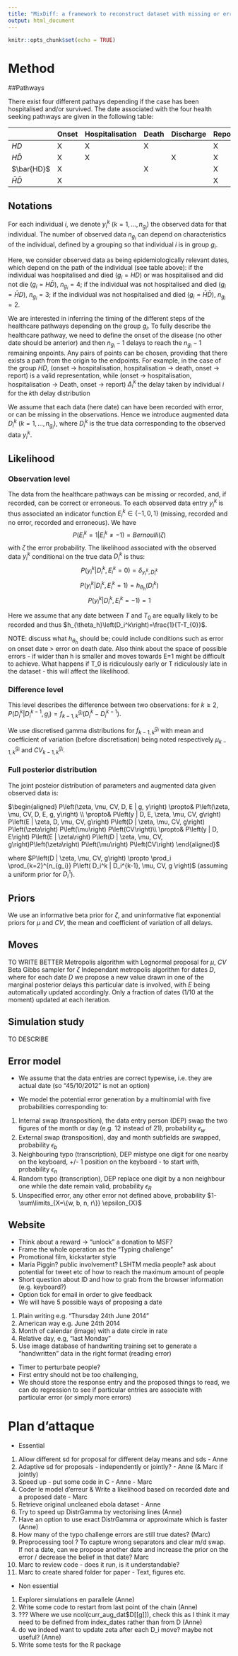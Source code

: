 ```yaml
---
title: "MixDiff: a framework to reconstruct dataset with missing or erroneous data for outbreaks intervention"
output: html_document
---
```


```r
knitr::opts_chunk$set(echo = TRUE)
```

# Method

##Pathways

There exist four different pathays depending if the case has been hospitalised and/or survived. The date associated with the four health seeking pathways are given in the following table: 

|                  | Onset | Hospitalisation | Death | Discharge | Report |
|------------------|-------|-----------------|-------|-----------|--------|
| $HD$             |   X   |        X        |   X   |           |    X   |
| $H\bar{D}$       |   X   |        X        |       |     X     |    X   |
| $\bar{HD}$       |   X   |                 |   X   |           |    X   |
| $\bar{H}\bar{D}$ |   X   |                 |       |           |    X   |

## Notations

For each individual $i$, we denote $y_i^k$ $(k=1, \ldots, n_{g_i})$ the observed data for that individual. 
The number of observed data $n_{g_i}$ can depend on characteristics of the individual, defined by a grouping so that individual $i$ is in group $g_i$. 

Here, we consider observed data as being epidemiologically relevant dates, which depend on the path of the individual (see table above): if the individual was hospitalised and died ($g_i=HD$) or was hospitalised and did not die ($g_i=H\bar{D}$), $n_{g_i}=4$; if the individual was not hospitalised and died ($g_i=\bar{H}D$), $n_{g_i}=3$; if the individual was not hospitalised and died ($g_i=\bar{H}\bar{D}$), $n_{g_i}=2$.

We are interested in inferring the timing of the different steps of the healthcare pathways depending on the group $g_{i}$. To fully describe the healthcare pathway, we need to define the onset of the disease (no other date should be anterior) and then $n_{g_i}-1$ delays to reach the $n_{g_i}-1$ remaining enpoints. Any pairs of points can be chosen, providing that there exists a path from the origin to the endpoints. For example, in the case of the group $HD$, (onset -> hospitalisation, hospitalisation -> death, onset -> report) is a valid representation, while (onset -> hospitalisation, hospitalisation -> Death, onset -> report)
$\Delta_i^k$ the delay taken by individual $i$ for the $k$th delay distribution 

We assume that each data (here date) can have been recorded with error, or can be missing in the observations. Hence we introduce augmented data $D_i^k$ $(k=1, \ldots, n_{g_i})$, where $D_i^k$ is the true data corresponding to the observed data $y_i^k$. 

## Likelihood

### Observation level

The data from the healthcare pathways can be missing or recorded, and, if recorded, can be correct or erroneous. To each observed data entry $y_i^k$ is thus associated an indicator function $E_i^k \in \{-1,0,1 \}$ (missing, recorded and no error, recorded and erroneous). We have
$$P(E_i^k=1|E_i^k \neq -1)= Bernoulli(\zeta)$$
with $\zeta$ the error probability. The likelihood associated with the observed data $y_i^k$ conditional on the true data $D_i^k$ is thus:
$$P(y_i^k|D_i^k,E_i^k=0)=\delta_{y_i^k,D_i^k}$$
$$P(y_i^k|D_i^k,E_i^k=1)=h_{\theta_h}\left(D_i^k\right)$$
$$P(y_i^k|D_i^k,E_i^k=-1)=1$$

Here we assume that any date between $T$ and $T_{0}$ are equally likely to be recorded and thus $h_{\theta_h}\left(D_i^k\right)=\frac{1}{T-T_{0}}$.

NOTE: discuss what $h_{\theta_h}$ should be; could include conditions such as error on onset date > error on death date. Also think about the space of possible errors - if wider than h is smaller and moves towards E=1 might be difficult to achieve. What happens if T_0 is ridiculously early or T ridiculously late in the dataset - this will affect the likelihood. 

### Difference level

This level describes the difference between two observations: 
for $k\geq 2$, $P\left(D_i^k|D_i^{k-1}, g_i\right) = f_{k-1, k}^{g_i}\left(D_i^{k}-D_i^{k-1}\right)$. 

We use discretised gamma distributions for $f_{k-1, k}^{g_i}$ with mean and coefficient of variation (before discretisation) being noted respectively $\mu_{k-1, k}^{g_i}$ and $CV_{k-1, k}^{g_i}$. 

<!--In our example, we assume that the distribution of the delay between exposure and onset $f_{E, O}^{g_i}=f_{E, O}$ does not depend on the group - NOT RELEVANT FOR NOW AS NOT CONSIDERING EXPOSURE DATE -->

### Full posterior distribution

The joint posteior distribution of parameters and augmented data given observed data is:

$\begin{aligned}
P\left(\zeta, \mu, CV, D, E | g, y\right) \propto& P\left(\zeta, \mu, CV, D, E, g, y\right) \\
  \propto& P\left(y | D, E, \zeta, \mu, CV, g\right) P\left(E | \zeta, D, \mu, CV, g\right) P\left(D | \zeta, \mu, CV, g\right) P\left(\zeta\right) P\left(\mu\right) P\left(CV\right)\\
    \propto& P\left(y | D, E\right) P\left(E | \zeta\right) P\left(D | \zeta, \mu, CV, g\right)P\left(\zeta\right) P\left(\mu\right) P\left(CV\right)
\end{aligned}$

where $P\left(D | \zeta, \mu, CV, g\right) \propto \prod_i \prod_{k=2}^{n_{g_i}} P\left( D_i^k | D_i^{k-1}, \mu, CV, g \right)$ (assuming a uniform prior for $D_i^1$). 

## Priors

We use an informative beta prior for $\zeta$, and uninformative flat exponential priors for $\mu$ and $CV$, the mean and coefficient of variation of all delays. 

## Moves

TO WRITE BETTER
Metropolis algorithm with Lognormal proposal for $\mu$, $CV$
Beta Gibbs sampler for $\zeta$
Independant metropolis algorithm for dates $D$, where for each date $D$ we propose a new value drawn in one of the marginal posterior delays this particular date is involved, with $E$ being automatically updated accordingly. Only a fraction of dates (1/10 at the moment) updated at each iteration. 

## Simulation study

TO DESCRIBE

## Error model

* We assume that the data entries are correct typewise, i.e. they are actual date (so "45/10/2012" is not an option)

* We model the potential error generation by a multinomial with five probabilities corresponding to:
1. Internal swap (transposition), the data entry person (DEP) swap the two figures of the month or day (e.g. 12 instead of 21), probability $\epsilon_{w}$
2. External swap (transposition), day and month subfields are swapped, probability $\epsilon_{b}$
3. Neighbouring typo (transcription), DEP mistype one digit for one nearby on the keyboard, +/- 1 position on the keyboard - to start with, probability $\epsilon_{n}$
4. Random typo (transcription), DEP replace one digit by a non neighbour one while the date remain valid, probability $\epsilon_{R}$
5. Unspecified error, any other error not defined above, probability $1- \sum\limits_{X=\{w, b, n, r\}} \epsilon_{X}$

## Website

* Think about a reward -> "unlock" a donation to MSF?
* Frame the whole operation as the "Typing challenge"
* Promotional film, kickstarter style
* Maria Piggin? public involvement? LSHTM media people? ask about potential for tweet etc of how to reach the maximum amount of people
* Short question about ID and how to grab from the browser information (e.g. keyboard?)
* Option tick for email in order to give feedback
* We will have 5 possible ways of proposing a date
1. Plain writing e.g. "Thursday 24th June 2014"
2. American way e.g. June 24th 2014
3. Month of calendar (image) with a date circle in rate
4. Relative day, e.g, "last Monday"
5. Use image database of handwriting training set to generate a "handwritten" data in the right format (reading error)
* Timer to perturbate people?
* First entry should not be too challenging,
* We should store the response entry and the proposed things to read, we can do regression to see if particular entries are associate with particular error (or simply more errors)

# Plan d'attaque

* Essential
1. Allow different sd for proposal for different delay means and sds - Anne
2. Adaptive sd for proposals - independently or jointly?  - Anne (& Marc if jointly)
3. Speed up - put some code in C - Anne - Marc
4. Coder le model d'erreur & Write a likelihood based on recorded date and a proposed date - Marc
5. Retrieve original uncleaned ebola dataset - Anne
6. Try to speed up DistrGamma by vectorising lines (Anne)
7. Have an option to use exact DistrGamma or approximate which is faster (Anne)
8. How many of the typo challenge errors are still true dates? (Marc)
9. Preprocessing tool ? To capture wrong separators and clear m/d swap. If not a date, can we propose another date and increase the prior on the error / decrease the belief in that date? Marc
10. Marc to review code - does it run, is it understandable? 
11. Marc to create shared folder for paper - Text, figures etc.

* Non essential
1. Explorer simulations en parallele (Anne)
2. Write some code to restart from last point of the chain (Anne)
3. ??? Where we use ncol(curr_aug_dat$D[[g]]), check this as I think it may need to be defined from index_dates rather than from D (Anne)
4. do we indeed want to update zeta after each D_i move? maybe not useful? (Anne)
5. Write some tests for the R package


